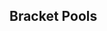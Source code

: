 {{DISPLAYTITLE:UFSmash 2: ''Melee'' Singles Pools}}{{SetGame|melee}}
{{tabs static
|name1=Overview
|link1=UFSmash/2/Melee
|name2=Singles Pools
|link2=UFSmash/2/Melee/Singles Pools
|name3=Singles Bracket
|link3=UFSmash/2/Melee/Singles Bracket
|name4=Doubles Bracket
|link4=UFSmash/2/Melee/Doubles Bracket
|This=2
}}
==Bracket Pools==
{{Box|start|padding=2em}}
==={{HiddenSort|1}}===
{{GroupTableStart |Bracket 1|width=300px}}
{{GroupTableSlot|Bobesco|flag=br|win_m=3|lose_m=0|place=1|bg=up|go={{advance|UFSmash/2/Melee/Singles Bracket#Winners Bracket}}}}
{{GroupTableSlot|Viral|flag=br|win_m=3|lose_m=0|place=1|bg=up|go={{advance|UFSmash/2/Melee/Singles Bracket#Winners Bracket}}}}
{{GroupTableSlot|Drut|flag=|win_m=4|lose_m=1|place=3|bg=stay|go={{advance|UFSmash/2/Melee/Singles Bracket#Losers Bracket}}}}
{{GroupTableSlot|Weaselss|flag=br|win_m=3|lose_m=1|place=3|bg=stay|go={{advance|UFSmash/2/Melee/Singles Bracket#Losers Bracket}}}}
{{GroupTableSlot|Nathan|flag=|win_m=3|lose_m=2|place=5|bg=down}}
{{GroupTableSlot|Jab Air|flag=br|win_m=2|lose_m=2|place=5|bg=down}}
{{GroupTableSlot|Texugo|flag=br|win_m=2|lose_m=2|place=7|bg=down}}
{{GroupTableSlot|Phoca|flag=br|win_m=2|lose_m=2|place=7|bg=down}}
{{GroupTableSlot|JooJ|flag=|win_m=1|lose_m=2|place=9|bg=down}}
{{GroupTableSlot|Teets|flag=br|win_m=1|lose_m=2|place=9|bg=down}}
{{GroupTableSlot|O Hobbit|flag=br|win_m=1|lose_m=2|place=9|bg=down}}
{{GroupTableSlot|Ritios|flag=br|win_m=1|lose_m=2|place=9|bg=down}}
{{GroupTableSlot|Jequiti|flag=br|win_m=0|lose_m=2|place=13|bg=down}}
{{GroupTableSlot|Zim|flag=br|win_m=0|lose_m=2|place=13|bg=down}}
{{GroupTableSlot|NackseH|flag=|win_m=0|lose_m=2|place=13|bg=down}}
{{GroupTableSlot|_Not|flag=|win_m=0|lose_m=2|place=13|bg=down}}
{{GroupTableEnd}}
{{Box|break|padding=2em}}

==={{HiddenSort|2}}===
{{GroupTableStart |Bracket 2|width=300px}}
{{GroupTableSlot|Slug~|flag=br|win_m=3|lose_m=0|place=1|bg=up|go={{advance|UFSmash/2/Melee/Singles Bracket#Winners Bracket}}}}
{{GroupTableSlot|Godzrage|flag=br|win_m=3|lose_m=0|place=1|bg=up|go={{advance|UFSmash/2/Melee/Singles Bracket#Winners Bracket}}}}
{{GroupTableSlot|Asesino|flag=|win_m=4|lose_m=1|place=3|bg=stay|go={{advance|UFSmash/2/Melee/Singles Bracket#Losers Bracket}}}}
{{GroupTableSlot|Afro|flag=br|win_m=3|lose_m=1|place=3|bg=stay|go={{advance|UFSmash/2/Melee/Singles Bracket#Losers Bracket}}}}
{{GroupTableSlot|Dindro|flag=br|win_m=3|lose_m=2|place=5|bg=down}}
{{GroupTableSlot|Dr. Yang Ming|flag=br|win_m=2|lose_m=2|place=5|bg=down}}
{{GroupTableSlot|Kazi|flag=br|win_m=2|lose_m=2|place=7|bg=down}}
{{GroupTableSlot|NJBDeti|flag=|win_m=2|lose_m=2|place=7|bg=down}}
{{GroupTableSlot|orsa|flag=br|win_m=1|lose_m=2|place=9|bg=down}}
{{GroupTableSlot|Rollock|flag=br|win_m=1|lose_m=2|place=9|bg=down}}
{{GroupTableSlot|EU!|flag=br|win_m=1|lose_m=2|place=9|bg=down}}
{{GroupTableSlot|LeoD|flag=br|win_m=1|lose_m=2|place=9|bg=down}}
{{GroupTableSlot|Fireball|flag=|win_m=0|lose_m=2|place=13|bg=down}}
{{GroupTableSlot|Emanos|flag=br|win_m=0|lose_m=2|place=13|bg=down}}
{{GroupTableSlot|GFM|flag=|win_m=0|lose_m=2|place=13|bg=down}}
{{GroupTableSlot|Luke_leal|flag=br|win_m=0|lose_m=2|place=13|bg=down}}
{{GroupTableEnd}}
{{Box|break|padding=2em}}

==={{HiddenSort|3}}===
{{GroupTableStart |Bracket 3|width=300px}}
{{GroupTableSlot|Aisengobay|flag=br|win_m=3|lose_m=0|place=1|bg=up|go={{advance|UFSmash/2/Melee/Singles Bracket#Winners Bracket}}}}
{{GroupTableSlot|Joker|flag=br|win_m=3|lose_m=0|place=1|bg=up|go={{advance|UFSmash/2/Melee/Singles Bracket#Winners Bracket}}}}
{{GroupTableSlot|W|flag=|win_m=4|lose_m=1|place=3|bg=stay|go={{advance|UFSmash/2/Melee/Singles Bracket#Losers Bracket}}}}
{{GroupTableSlot|McS33|flag=br|win_m=3|lose_m=1|place=3|bg=stay|go={{advance|UFSmash/2/Melee/Singles Bracket#Losers Bracket}}}}
{{GroupTableSlot|Addan|flag=br|win_m=3|lose_m=2|place=5|bg=down}}
{{GroupTableSlot|Alpha|flag=br|win_m=2|lose_m=2|place=5|bg=down}}
{{GroupTableSlot|Yost|flag=br|win_m=2|lose_m=2|place=7|bg=down}}
{{GroupTableSlot|Cyber Twilight|flag=br|win_m=2|lose_m=2|place=7|bg=down}}
{{GroupTableSlot|Quinho|flag=br|win_m=2|lose_m=2|place=9|bg=down}}
{{GroupTableSlot|Geekcult|flag=br|win_m=1|lose_m=2|place=9|bg=down}}
{{GroupTableSlot|Banze|flag=br|win_m=1|lose_m=2|place=9|bg=down}}
{{GroupTableSlot|Eetrexx|flag=|win_m=1|lose_m=2|place=9|bg=down}}
{{GroupTableSlot|Soul_Azer|flag=|win_m=1|lose_m=2|place=13|bg=down}}
{{GroupTableSlot|Super FOG|flag=br|win_m=0|lose_m=2|place=13|bg=down}}
{{GroupTableSlot|SKPeter|flag=br|win_m=0|lose_m=2|place=13|bg=down}}
{{GroupTableSlot|Caio|flag=|win_m=0|lose_m=2|place=13|bg=down}}
{{GroupTableSlot|Kneblewski|flag=|win_m=0|lose_m=2|place=17|bg=down}}
{{GroupTableEnd}}
{{Box|break|padding=2em}}

==={{HiddenSort|4}}===
{{GroupTableStart |Bracket 4|width=300px}}
{{GroupTableSlot|Quip|flag=br|win_m=3|lose_m=0|place=1|bg=up|go={{advance|UFSmash/2/Melee/Singles Bracket#Winners Bracket}}}}
{{GroupTableSlot|Izzi|flag=br|win_m=3|lose_m=0|place=1|bg=up|go={{advance|UFSmash/2/Melee/Singles Bracket#Winners Bracket}}}}
{{GroupTableSlot|dede|flag=br|win_m=3|lose_m=1|place=3|bg=stay|go={{advance|UFSmash/2/Melee/Singles Bracket#Losers Bracket}}}}
{{GroupTableSlot|Leso|flag=br|win_m=2|lose_m=1|place=3|bg=stay|go={{advance|UFSmash/2/Melee/Singles Bracket#Losers Bracket}}}}
{{GroupTableSlot|Player 7|flag=br|win_m=3|lose_m=2|place=5|bg=down}}
{{GroupTableSlot|BlackJet|flag=|win_m=3|lose_m=2|place=5|bg=down}}
{{GroupTableSlot|Festa|flag=br|win_m=2|lose_m=2|place=7|bg=down}}
{{GroupTableSlot|Floyd|flag=|win_m=2|lose_m=2|place=7|bg=down}}
{{GroupTableSlot|Salsa55|flag=br|win_m=1|lose_m=2|place=9|bg=down}}
{{GroupTableSlot|Lipe|flag=br|win_m=1|lose_m=2|place=9|bg=down}}
{{GroupTableSlot|Dan Stars|flag=|win_m=1|lose_m=2|place=9|bg=down}}
{{GroupTableSlot|VooK|flag=|win_m=0|lose_m=2|place=9|bg=down}}
{{GroupTableSlot|Coryn|flag=br|win_m=0|lose_m=2|place=13|bg=down}}
{{GroupTableSlot|Akira|flag=br|win_m=0|lose_m=2|place=13|bg=down}}
{{GroupTableSlot|Oicy|flag=br|win_m=0|lose_m=2|place=13|bg=down}}
{{GroupTableEnd}}
{{Box|end}}
